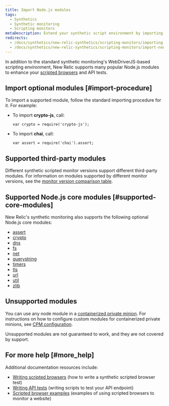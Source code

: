 ```yaml
---
title: Import Node.js modules
tags:
  - Synthetics
  - Synthetic monitoring
  - Scripting monitors
metaDescription: Extend your synthetic script environment by importing popular Node.js modules.
redirects:
  - /docs/synthetics/new-relic-synthetics/scripting-monitors/importing-nodejs-modules
  - /docs/synthetics/new-relic-synthetics/scripting-monitors/import-nodejs-modules
---
```


In addition to the standard synthetic monitoring's WebDriverJS-based scripting environment, New Relic supports many popular Node.js modules to enhance your [scripted browsers](/docs/synthetics/new-relic-synthetics/scripting-monitors/writing-scripted-browsers) and API tests.

## Import optional modules [#import-procedure]

To import a supported module, follow the standard importing procedure for it. For example:

* To import **crypto-js**, call:

  ```
  var crypto = require('crypto-js');
  ```
* To import **chai**, call:

  ```
  var assert = require('chai').assert;
  ```

## Supported third-party modules

Different synthetic scripted monitor versions support different third-party modules. For information on modules supported by different monitor versions, see the [monitor version comparison table](/docs/synthetics/new-relic-synthetics/scripting-monitors/scripted-monitor-runtime-environment).

## Supported Node.js core modules [#supported-core-modules]

New Relic's synthetic monitoring also supports the following optional Node.js core modules:

* [assert](http://nodejs.org/api/assert.html)
* [crypto](http://nodejs.org/api/crypto.html)
* [dns](https://nodejs.org/api/dns.html)
* [fs](https://nodejs.org/api/fs.html)
* [net](https://nodejs.org/api/net.html)
* [querystring](http://nodejs.org/api/querystring.html)
* [timers](http://nodejs.org/api/timers.html)
* [tls](https://nodejs.org/api/tls.html)
* [url](http://nodejs.org/api/url.html)
* [util](http://nodejs.org/api/util.html)
* [zlib](https://nodejs.org/api/zlib.html)

## Unsupported modules

You can use any node module in a [containerized private minion](/docs/synthetics/new-relic-synthetics/private-locations/install-containerized-private-minions-cpms). For instructions on how to configure custom modules for containerized private minions, see [CPM configuration](/docs/synthetics/new-relic-synthetics/private-locations/containerized-private-minion-cpm-configuration#custom-modules).

Unsupported modules are not guaranteed to work, and they are not covered by support.

## For more help [#more_help]

Additional documentation resources include:

* [Writing scripted browsers](/docs/synthetics/new-relic-synthetics/scripting-monitors/writing-scripted-browsers) (how to write a synthetic scripted browser test)
* [Writing API tests](/docs/synthetics/new-relic-synthetics/scripting-monitors/writing-api-tests) (writing scripts to test your API endpoint)
* [Scripted browser examples](/docs/synthetics/new-relic-synthetics/scripting-monitors/scripted-browser-examples) (examples of using scripted browsers to monitor a website)
